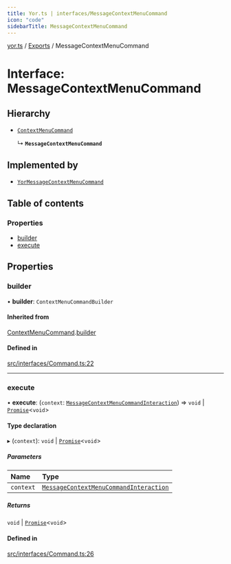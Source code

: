 ```yaml
---
title: Yor.ts | interfaces/MessageContextMenuCommand
icon: "code"
sidebarTitle: MessageContextMenuCommand
---
```

[yor.ts](../README) / [Exports](../modules) / MessageContextMenuCommand

# Interface: MessageContextMenuCommand

## Hierarchy

- [`ContextMenuCommand`](ContextMenuCommand)

  ↳ **`MessageContextMenuCommand`**

## Implemented by

- [`YorMessageContextMenuCommand`](../classes/YorMessageContextMenuCommand)

## Table of contents

### Properties

- [builder](MessageContextMenuCommand#builder)
- [execute](MessageContextMenuCommand#execute)

## Properties

### builder

• **builder**: `ContextMenuCommandBuilder`

#### Inherited from

[ContextMenuCommand](ContextMenuCommand).[builder](ContextMenuCommand#builder)

#### Defined in

[src/interfaces/Command.ts:22](https://github.com/OreOreki/yor.ts/blob/e005218/src/interfaces/Command.ts#L22)

___

### execute

• **execute**: (`context`: [`MessageContextMenuCommandInteraction`](../classes/MessageContextMenuCommandInteraction)) => `void` \| [`Promise`]( https://developer.mozilla.org/docs/Web/JavaScript/Reference/Global_Objects/Promise )\<`void`\>

#### Type declaration

▸ (`context`): `void` \| [`Promise`]( https://developer.mozilla.org/docs/Web/JavaScript/Reference/Global_Objects/Promise )\<`void`\>

##### Parameters

| Name | Type |
| :------ | :------ |
| `context` | [`MessageContextMenuCommandInteraction`](../classes/MessageContextMenuCommandInteraction) |

##### Returns

`void` \| [`Promise`]( https://developer.mozilla.org/docs/Web/JavaScript/Reference/Global_Objects/Promise )\<`void`\>

#### Defined in

[src/interfaces/Command.ts:26](https://github.com/OreOreki/yor.ts/blob/e005218/src/interfaces/Command.ts#L26)
